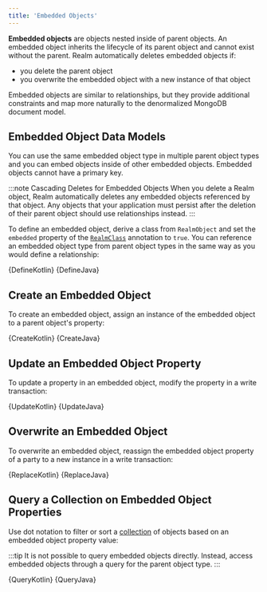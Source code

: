 ```yaml
---
title: 'Embedded Objects'
---
```


**Embedded objects** are objects nested inside of parent objects. An
embedded object inherits the lifecycle of its parent object and cannot
exist without the parent. Realm automatically deletes
embedded objects if:

- you delete the parent object
- you overwrite the embedded object with a new instance of that object

Embedded objects are similar to relationships, but they provide
additional constraints and map more naturally to the denormalized
MongoDB document model.

## Embedded Object Data Models

You can use the same embedded object type in multiple parent
object types and you can embed objects inside of other embedded objects.
Embedded objects cannot have a primary key.

:::note Cascading Deletes for Embedded Objects
When you delete a Realm object, Realm automatically deletes any
embedded objects referenced by that object. Any objects that your
application must persist after the deletion of their parent object
should use relationships instead.
:::

To define an embedded object, derive a class from `RealmObject`
and set the `embedded` property of the
[`RealmClass`](https://docs.mongodb.com/realm/sdk/java/api/io/realm/annotations/RealmClass/)
annotation to `true`. You can reference an embedded object type from parent
object types in the same way as you would define a relationship:

<Tabs groupId="java-sdk-languages">
    <TabItem value="kotlin" label="Kotlin">
        <CodeBlock language="kotlin">{DefineKotlin}</CodeBlock>
    </TabItem>
    <TabItem value="java" label="Java">
         <CodeBlock language="java">{DefineJava}</CodeBlock>
    </TabItem>
</Tabs>

## Create an Embedded Object

To create an embedded object, assign an instance of the embedded object
to a parent object's property:

<Tabs groupId="java-sdk-languages">
    <TabItem value="kotlin" label="Kotlin">
        <CodeBlock language="kotlin">{CreateKotlin}</CodeBlock>
    </TabItem>
    <TabItem value="java" label="Java">
         <CodeBlock language="java">{CreateJava}</CodeBlock>
    </TabItem>
</Tabs>

## Update an Embedded Object Property

To update a property in an embedded object, modify the property in a
write transaction:

<Tabs groupId="java-sdk-languages">
    <TabItem value="kotlin" label="Kotlin">
        <CodeBlock language="kotlin">{UpdateKotlin}</CodeBlock>
    </TabItem>
    <TabItem value="java" label="Java">
         <CodeBlock language="java">{UpdateJava}</CodeBlock>
    </TabItem>
</Tabs>

## Overwrite an Embedded Object

To overwrite an embedded object, reassign the embedded object property
of a party to a new instance in a write transaction:

<Tabs groupId="java-sdk-languages">
    <TabItem value="kotlin" label="Kotlin">
        <CodeBlock language="kotlin">{ReplaceKotlin}</CodeBlock>
    </TabItem>
    <TabItem value="java" label="Java">
         <CodeBlock language="java">{ReplaceJava}</CodeBlock>
    </TabItem>
</Tabs>

## Query a Collection on Embedded Object Properties

Use dot notation to filter or sort a [collection](/sdk/java/realm-database/schemas/data-types/collections)
of objects based on an embedded object property value:

:::tip
It is not possible to query embedded objects directly. Instead,
access embedded objects through a query for the parent object type.
:::

<Tabs groupId="java-sdk-languages">
    <TabItem value="kotlin" label="Kotlin">
        <CodeBlock language="kotlin">{QueryKotlin}</CodeBlock>
    </TabItem>
    <TabItem value="java" label="Java">
         <CodeBlock language="java">{QueryJava}</CodeBlock>
    </TabItem>
</Tabs>


